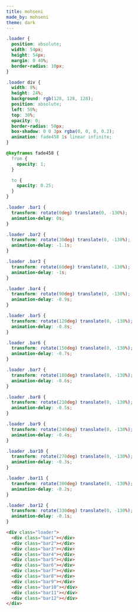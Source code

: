 ```yaml
---
title: mohseni
made_by: mohseni
theme: dark
---
```


```css
.loader {
  position: absolute;
  width: 54px;
  height: 54px;
  margin: 0 40%;
  border-radius: 10px;
}

.loader div {
  width: 8%;
  height: 24%;
  background: rgb(128, 128, 128);
  position: absolute;
  left: 50%;
  top: 30%;
  opacity: 0;
  border-radius: 50px;
  box-shadow: 0 0 3px rgba(0, 0, 0, 0.2);
  animation: fade458 1s linear infinite;
}

@keyframes fade458 {
  from {
    opacity: 1;
  }

  to {
    opacity: 0.25;
  }
}

.loader .bar1 {
  transform: rotate(0deg) translate(0, -130%);
  animation-delay: 0s;
}

.loader .bar2 {
  transform: rotate(30deg) translate(0, -130%);
  animation-delay: -1.1s;
}

.loader .bar3 {
  transform: rotate(60deg) translate(0, -130%);
  animation-delay: -1s;
}

.loader .bar4 {
  transform: rotate(90deg) translate(0, -130%);
  animation-delay: -0.9s;
}

.loader .bar5 {
  transform: rotate(120deg) translate(0, -130%);
  animation-delay: -0.8s;
}

.loader .bar6 {
  transform: rotate(150deg) translate(0, -130%);
  animation-delay: -0.7s;
}

.loader .bar7 {
  transform: rotate(180deg) translate(0, -130%);
  animation-delay: -0.6s;
}

.loader .bar8 {
  transform: rotate(210deg) translate(0, -130%);
  animation-delay: -0.5s;
}

.loader .bar9 {
  transform: rotate(240deg) translate(0, -130%);
  animation-delay: -0.4s;
}

.loader .bar10 {
  transform: rotate(270deg) translate(0, -130%);
  animation-delay: -0.3s;
}

.loader .bar11 {
  transform: rotate(300deg) translate(0, -130%);
  animation-delay: -0.2s;
}

.loader .bar12 {
  transform: rotate(330deg) translate(0, -130%);
  animation-delay: -0.1s;
}
```

```html
<div class="loader">
  <div class="bar1"></div>
  <div class="bar2"></div>
  <div class="bar3"></div>
  <div class="bar4"></div>
  <div class="bar5"></div>
  <div class="bar6"></div>
  <div class="bar7"></div>
  <div class="bar8"></div>
  <div class="bar9"></div>
  <div class="bar10"></div>
  <div class="bar11"></div>
  <div class="bar12"></div>
</div>
```
